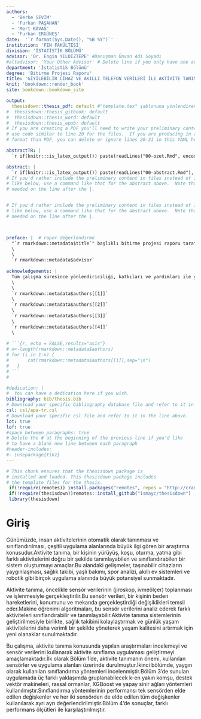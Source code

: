 ```yaml
---
authors: 
  - 'Berke SEVİM'
  - 'Furkan PAŞAHAN'
  - 'Mert KAVAS'
  - 'Furkan ERGÜNEŞ'
date:  '`r format(Sys.Date(), "%B %Y")`'
institution: 'FEN FAKÜLTESİ'
division: 'İSTATİSTİK BÖLÜMÜ'
advisor: 'Dr. Engin YILDIZTEPE' #Danışman Ünvan Adı Soyadı
#altadvisor: 'Your Other Advisor' # Delete line if you only have one advisor
department: 'İstatistik Bölümü'
degree: 'Bitirme Projesi Raporu'  
title: 'GİYİLEBİLİR CİHAZ VE AKILLI TELEFON VERİLERİ İLE AKTİVİTE TANIMA'
knit: 'bookdown::render_book'
site: bookdown::bookdown_site

output: 
  thesisdown::thesis_pdf: default #"template.tex" şablonuna yönlendiren fonksiyon
#  thesisdown::thesis_gitbook: default
#  thesisdown::thesis_word: default
#  thesisdown::thesis_epub: default
# If you are creating a PDF you'll need to write your preliminary content here or
# use code similar to line 20 for the files.  If you are producing in a different
# format than PDF, you can delete or ignore lines 20-31 in this YAML header.

abstractTR: |
  `r if(knitr:::is_latex_output()) paste(readLines("00-ozet.Rmd", encoding="UTF-8"), collapse = '\n  ')`

abstract: |
  `r if(knitr:::is_latex_output()) paste(readLines("00-abstract.Rmd"), collapse = '\n  ')`
# If you'd rather include the preliminary content in files instead of inline
# like below, use a command like that for the abstract above.  Note that a tab is 
# needed on the line after the |.


# If you'd rather include the preliminary content in files instead of inline
# like below, use a command like that for the abstract above.  Note that a tab is
# needed on the line after the |.



preface: |  # rapor değerlendirme
  "`r rmarkdown::metadata$title`" başlıklı bitirme projesi raporu tarafımdan okunmuş, kapsamı ve niteliği açısından bir Bitirme Projesi raporu olarak kabul edilmiştir.\
  \
  \
  `r rmarkdown::metadata$advisor`
  
acknowledgements: |
  Tüm çalışma süresince yönlendiriciliği, katkıları ve yardımları ile yanımızda olan danışmanımız `r rmarkdown::metadata$advisor` 'ye ve böyle bir çalışmayı yapmamız için bize fırsat tanıyan Dokuz Eylül Üniversitesi Fen Fakültesi İstatistik Bölümüne teşekkür ederiz.\
  \
  \
  `r rmarkdown::metadata$authors[[1]]`
  \
  `r rmarkdown::metadata$authors[[2]]`
  \
  `r rmarkdown::metadata$authors[[3]]`
  \
  `r rmarkdown::metadata$authors[[4]]`
  \
 
# ```{r, echo = FALSE,results="asis"}
# n<-length(rmarkdown::metadata$authors)
# for (i in 1:n) {
#       cat(rmarkdown::metadata$authors[[i]],sep="\n")
#   }
# ```
#

#dedication: |
#  You can have a dedication here if you wish. 
bibliography: bib/thesis.bib
# Download your specific bibliography database file and refer to it in the line above.
csl: csl/apa-tr.csl
# Download your specific csl file and refer to it in the line above.
lot: true
lof: true
#space_between_paragraphs: true
# Delete the # at the beginning of the previous line if you'd like
# to have a blank new line between each paragraph
#header-includes:
#- \usepackage{tikz}
---
```


<!--
Above is the YAML (YAML Ain't Markup Language) header that includes a lot of metadata used to produce the document.  Be careful with spacing in this header!

If you'd prefer to not include a Dedication, for example, simply delete lines 17 and 18 above or add a # before them to comment them out.  If you have other LaTeX packages you would like to include, delete the # before header-includes and list the packages after hyphens on new lines.

If you'd like to include a comment that won't be produced in your resulting file enclose it in a block like this.
-->

<!--
If you receive a duplicate label error after knitting, make sure to delete the index.Rmd file and then knit again.
-->

```r
# This chunk ensures that the thesisdown package is
# installed and loaded. This thesisdown package includes
# the template files for the thesis.
 if(!require(remotes)) install.packages("remotes", repos = "http://cran.rstudio.com")
 if(!require(thesisdown))remotes::install_github("ismayc/thesisdown")
 library(thesisdown)

```

<!-- You'll need to include the order that you'd like Rmd files to appear in the _bookdown.yml file for PDF files and also delete the # before rmd_files: there.  You'll want to not include 00(two-hyphens)prelim.Rmd and 00-abstract.Rmd since they are handled in the YAML above differently for the PDF version.
-->

<!-- The {.unnumbered} option here means that the introduction will be "Chapter 0." You can also use {-} for no numbers
on chapters.
-->

# Giriş {.unnumbered}

Günümüzde, insan aktivitelerinin otomatik olarak tanınması ve sınıflandırılması, çeşitli uygulama alanlarında büyük ilgi gören bir araştırma konusudur.Aktivite tanıma, bir kişinin yürüyüş, koşu, oturma, yatma gibi farklı aktivitelerini doğru bir şekilde tanımlayabilen ve sınıflandırabilen bir sistem oluşturmayı amaçlar.Bu alandaki gelişmeler, taşınabilir cihazların yaygınlaşması, sağlık takibi, yaşlı bakımı, spor analizi, akıllı ev sistemleri ve robotik gibi birçok uygulama alanında büyük potansiyel sunmaktadır.

Aktivite tanıma, öncelikle sensör verilerinin (jiroskop, ivmeölçer) toplanması ve işlenmesiyle gerçekleştirilir.Bu sensör verileri, bir kişinin beden hareketlerini, konumunu ve mekanda gerçekleştirdiği değişiklikleri temsil eder.Makine öğrenimi algoritmaları, bu sensör verilerini analiz ederek farklı aktiviteleri sınıflandırabilir ve tanımlayabilir.Aktivite tanıma sistemlerinin geliştirilmesiyle birlikte, sağlık takibini kolaylaştırmak ve günlük yaşam aktivitelerini daha verimli bir şekilde yöneterek yaşam kalitesini artırmak için yeni olanaklar sunulmaktadır.

Bu çalışma, aktivite tanıma konusunda yapılan araştırmaları incelemeyi ve sensör verilerini kullanarak aktivite sınıflama uygulaması geliştirmeyi amaçlamaktadır.İlk olarak Bölüm 1'de, aktivite tanımanın önemi, kullanılan sensörler ve uygulama alanları üzerinde durulmuştur.İkinci bölümde, yaygın olarak kullanılan sınıflandırma yöntemleri incelenmiştir.Bölüm 3'de sunulan uygulamada üç farklı yaklaşımda gruplanabilecek k-en yakın komşu, destek vektör makineleri, rassal ormanlar, XGBoost ve yapay sinir ağları yöntemleri kullanılmıştır.Sınıflandırma yöntemlerinin performansı tek sensörden elde edilen değişkenler ve her iki sensörden de elde edilen tüm değişkenler kullanılarak ayrı ayrı değerlendirilmiştir.Bölüm 4'de sonuçlar, farklı performans ölçütleri ile karşılaştırılmıştır.